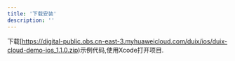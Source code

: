 ```yaml
---
title: '下载安装'
description: ''
---
```


下载[https://digital-public.obs.cn-east-3.myhuaweicloud.com/duix/ios/duix-cloud-demo-ios_1.1.0.zip)示例代码,使用Xcode打开项目.
